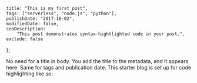     title: "This is my first post",
    tags: ["serverless", "node.js", "python"],
    publishDate: "2017-10-02",
    modifiedDate: false,
    seoDescription:
        "This post demonstrates syntax-hightlighted code in your post.",
    exclude: false
};


No need for a title in body. You add the title to the metadata, and it appears here.
Same for tags and publication date.
This starter blog is set up for code highlighting like so:


